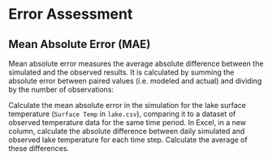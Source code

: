 # Error Assessment {#error-assessment}

## Mean Absolute Error (MAE) {-}

Mean absolute error measures the average absolute difference between the simulated and the observed results. It is calculated by summing the absolute error between paired values (i.e. modeled and actual) and dividing by the number of observations:

<center>
\begin{equation}
MAE = \frac{\sum_{i}\left | T_{i}^{sim}-T_{i}^{obs} \right |}{n}
(\#eq:ex4-1)
\end{equation}
</center>

Calculate the mean absolute error in the simulation for the lake surface temperature (`Surface Temp` in `lake.csv`), comparing it to a dataset of observed temperature data for the same time period. In Excel, in a new column, calculate the absolute difference between daily simulated and observed lake temperature for each time step. Calculate the average of these differences. 
